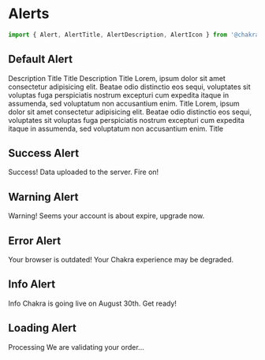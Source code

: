 
<Meta title="StyleGuide/Alerts" />

# Alerts

```jsx
import { Alert, AlertTitle, AlertDescription, AlertIcon } from '@chakra-ui/react'
```

## Default Alert

<Canvas>
  <Story name="Default">
    <Stack>
      <Alert>
        <AlertDescription>Description</AlertDescription>
      </Alert>
      <Alert>
        <AlertTitle>Title</AlertTitle>
      </Alert>
      <Alert>
        <AlertTitle>Title</AlertTitle>
        <AlertDescription>Description</AlertDescription>
      </Alert>
      <Alert>
        <AlertTitle>Title</AlertTitle>
        <AlertDescription>Lorem, ipsum dolor sit amet consectetur adipisicing elit. Beatae odio distinctio eos sequi, voluptates sit voluptas fuga perspiciatis nostrum excepturi cum expedita itaque in assumenda, sed voluptatum non accusantium enim.</AlertDescription>
      </Alert>
      <Alert>
        <AlertIcon />
        <AlertTitle>Title</AlertTitle>
        <AlertDescription>Lorem, ipsum dolor sit amet consectetur adipisicing elit. Beatae odio distinctio eos sequi, voluptates sit voluptas fuga perspiciatis nostrum excepturi cum expedita itaque in assumenda, sed voluptatum non accusantium enim.</AlertDescription>
      </Alert>
      <Alert>
        <AlertIcon />
        <AlertTitle>Title</AlertTitle>
      </Alert>
    </Stack>
  </Story>
</Canvas>


## Success Alert

<Canvas>
  <Story name="Success">
    <Alert status="success">
      <AlertIcon />
      <AlertTitle>Success!</AlertTitle>
      <AlertDescription>Data uploaded to the server. Fire on!</AlertDescription>
    </Alert>
  </Story>
</Canvas>

## Warning Alert

<Canvas>
  <Story name="Warning">
    <Alert status="warning">
      <AlertIcon />
      <AlertTitle>Warning!</AlertTitle>
      <AlertDescription>Seems your account is about expire, upgrade now.</AlertDescription>
    </Alert>
  </Story>
</Canvas>

## Error Alert

<Canvas>
  <Story name="Error">
    <Alert status="error">
      <AlertIcon />
      <AlertTitle>Your browser is outdated!</AlertTitle>
      <AlertDescription>Your Chakra experience may be degraded.</AlertDescription>
    </Alert>
  </Story>
</Canvas>


## Info Alert

<Canvas>
  <Story name="Info">
    <Alert status="info">
      <AlertIcon />
      <AlertTitle>Info</AlertTitle>
      <AlertDescription>Chakra is going live on August 30th. Get ready!</AlertDescription>
    </Alert>
  </Story>
</Canvas>


## Loading Alert

<Canvas>
  <Story name="Loading">
    <Alert status="loading">
      <AlertIcon />
      <AlertTitle>Processing</AlertTitle>
      <AlertDescription>We are validating your order...</AlertDescription>
    </Alert>
  </Story>
</Canvas>
